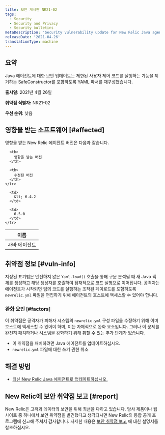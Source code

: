 ```yaml
---
title: 보안 게시판 NR21-02
tags:
  - Security
  - Security and Privacy
  - Security bulletins
metaDescription: 'Security vulnerability update for New Relic Java agent, April 26, 2021'
releaseDate: '2021-04-26'
translationType: machine
---
```


## 요약

Java 에이전트에 대한 보안 업데이트는 제한된 사용자 제어 코드를 실행하는 기능을 제거하는 SafeConstructor를 포함하도록 YAML 파서를 재구성했습니다.

**출시일:** 2021년 4월 26일

**취약점 식별자:** NR21-02

**우선 순위:** 낮음

## 영향을 받는 소프트웨어 [#affected]

영향을 받는 New Relic 에이전트 버전은 다음과 같습니다.

<table>
  <thead>
    <tr>
      <th>
        이름
      </th>

      <th>
        영향을 받는 버전
      </th>

      <th>
        수정된 버전
      </th>
    </tr>
  </thead>

  <tbody>
    <tr>
      <td>
        자바 에이전트
      </td>

      <td>
        &lt; 6.4.2
      </td>

      <td>
        6.5.0
      </td>
    </tr>
  </tbody>
</table>

## 취약점 정보 [#vuln-info]

지정된 표기법은 안전하지 않은 `Yaml.load()` 호출을 통해 구문 분석될 때 새 Java 객체를 생성하고 해당 생성자를 호출하여 잠재적으로 코드 실행으로 이어집니다. 공격자는 에이전트가 시작되면 임의 코드를 실행하는 조작된 페이로드를 포함하도록 `newrelic.yml` 파일을 편집하기 위해 에이전트의 호스트에 액세스할 수 있어야 합니다.

### 완화 요인 [#factors]

이 취약점은 공격자가 피해자 시스템의 `newrelic.yml` 구성 파일을 수정하기 위해 이미 호스트에 액세스할 수 있어야 하며, 이는 자체적으로 완화 요소입니다. 그러나 이 문제를 완전히 패치하거나 시스템을 강화하기 위해 취할 수 있는 추가 단계가 있습니다.

* 이 취약점을 패치하려면 Java 에이전트를 업데이트하십시오.
* `newrelic.yml` 파일에 대한 쓰기 권한 취소

## 해결 방법

* [최신 New Relic Java 에이전트로 업데이트하십시오.](/docs/agents/java-agent/installation/update-java-agent/)

## New Relic에 보안 취약점 보고 [#report]

New Relic은 고객과 데이터의 보안을 위해 최선을 다하고 있습니다. 당사 제품이나 웹사이트 중 하나에서 보안 취약점을 발견했다고 생각되시면 New Relic의 통합 공개 프로그램에 신고해 주셔서 감사합니다. 자세한 내용은 [보안 취약점 보고](/docs/security/new-relic-security/data-privacy/reporting-security-vulnerabilities) 에 대한 설명서를 참조하십시오.